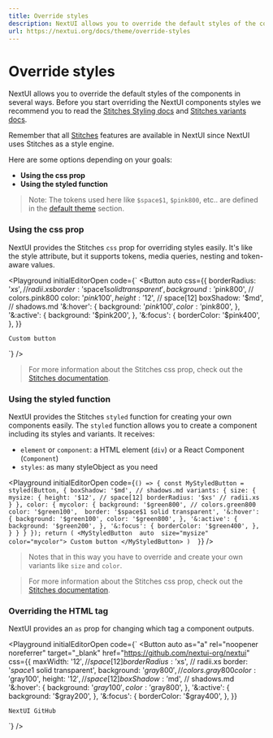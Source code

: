 ```yaml
---
title: Override styles
description: NextUI allows you to override the default styles of the components in several ways.
url: https://nextui.org/docs/theme/override-styles
---
```


# Override styles

NextUI allows you to override the default styles of the components in several ways. Before you start overriding
the NextUI components styles we recommend you to read the [Stitches Styling docs](https://stitches.dev/docs/styling) and
[Stitches variants docs](https://stitches.dev/docs/variants).

Remember that all [Stitches](https://stitches.dev) features are available in NextUI since NextUI uses Stitches as a style engine.

<CarbonAd />

<Spacer y={2} />

Here are some options depending on your goals:

- **Using the css prop**
- **Using the styled function**

> Note: The tokens used here like `$space$1`, `$pink800`, etc.. are defined in the [default theme](/docs/theme/default-theme) section.

<Spacer y={2} />

### Using the css prop

NextUI provides the Stitches `css` prop for overriding styles easily.
It's like the style attribute, but it supports tokens, media queries, nesting and token-aware values.

<Playground
  initialEditorOpen
  code={`
<Button 
  auto 
  css={{ 
    borderRadius: '$xs', // radii.xs
    border: '$space$1 solid transparent',
    background: '$pink800', // colors.pink800
    color: '$pink100',
    height: '$12', // space[12]
    boxShadow: '$md', // shadows.md
    '&:hover': {
      background: '$pink100',
      color: '$pink800',
    },
    '&:active': {
      background: '$pink200',
    },
    '&:focus': {
      borderColor: '$pink400',
    },
  }}
  >
    Custom button
</Button>
`}
/>

> For more information about the Stitches css prop, check out the [Stitches documentation](https://stitches.dev/docs/overriding-styles#the-css-prop).

### Using the styled function

NextUI provides the Stitches `styled` function for creating your own components easily.
The `styled` function allows you to create a component including its styles and variants. It receives:

- `element` or `component`: a HTML element (`div`) or a React Component (`Component`)
- `styles`: as many styleObject as you need

<Playground
  initialEditorOpen
  code={`() => {
const MyStyledButton = styled(Button, {
  boxShadow: '$md', // shadows.md
  variants: {
    size: {
      mysize: {
        height: '$12', // space[12]
        borderRadius: '$xs' // radii.xs
      }
    },
    color: {
      mycolor: {
        background: '$green800', // colors.green800
        color: '$green100', 
        border: '$space$1 solid transparent',
        '&:hover': {
          background: '$green100',
          color: '$green800',
        },
        '&:active': {
          background: '$green200',
        },
        '&:focus': {
          borderColor: '$green400',
        },
      }
    }
  }
});
return (
    <MyStyledButton 
      auto 
      size="mysize"
      color="mycolor">
        Custom button
    </MyStyledButton>
  ) 
}`}
/>

> Notes that in this way you have to override and create your own variants like `size` and `color`.

> For more information about the Stitches css prop, check out the [Stitches documentation](https://stitches.dev/docs/api#styled).

### Overriding the HTML tag

NextUI provides an `as` prop for changing which tag a component outputs.

<Playground
  initialEditorOpen
  code={`
<Button 
  auto 
  as="a"
  rel="noopener noreferrer"
  target="_blank"
  href="https://github.com/nextui-org/nextui"
  css={{ 
    maxWidth: '$12', // space[12]
    borderRadius: '$xs', // radii.xs
    border: '$space$1 solid transparent',
    background: '$gray800', // colors.gray800
    color: '$gray100',
    height: '$12', // space[12]
    boxShadow: '$md', // shadows.md
    '&:hover': {
      background: '$gray100',
      color: '$gray800',
    },
    '&:active': {
      background: '$gray200',
    },
    '&:focus': {
      borderColor: '$gray400',
    },
  }}
  >
    NextUI GitHub
</Button>
`}
/>
